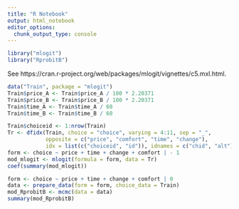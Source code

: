 ```yaml
---
title: "R Notebook"
output: html_notebook
editor_options: 
  chunk_output_type: console
---
```


```r
library("mlogit")
library("RprobitB")
```

See https://cran.r-project.org/web/packages/mlogit/vignettes/c5.mxl.html.

```r
data("Train", package = "mlogit")
Train$price_A <- Train$price_A / 100 * 2.20371
Train$price_B <- Train$price_B / 100 * 2.20371
Train$time_A <- Train$time_A / 60
Train$time_B <- Train$time_B / 60
```

```r
Train$choiceid <- 1:nrow(Train)
Tr <- dfidx(Train, choice = "choice", varying = 4:11, sep = "_",
            opposite = c("price", "comfort", "time", "change"),
            idx = list(c("choiceid", "id")), idnames = c("chid", "alt"))
form <- choice ~ price + time + change + comfort | - 1
mod_mlogit <- mlogit(formula = form, data = Tr)
coef(summary(mod_mlogit))
```

```r
form <- choice ~ price + time + change + comfort | 0
data <- prepare_data(form = form, choice_data = Train)
mod_RprobitB <- mcmc(data = data)
summary(mod_RprobitB)
```
